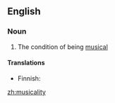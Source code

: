 ==English==

===Noun===
{{en-noun|-}}

# The condition of being [[musical]]

====Translations====
{{top}}
*Finnish: {{t-|fi|musikaalisuus}}
{{trans-mid}}
{{trans-bottom}}

[[zh:musicality]]
